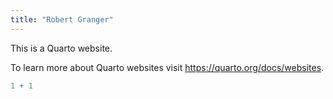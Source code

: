 ```yaml
---
title: "Robert Granger"
---
```


This is a Quarto website.

To learn more about Quarto websites visit <https://quarto.org/docs/websites>.

```r
1 + 1
```

